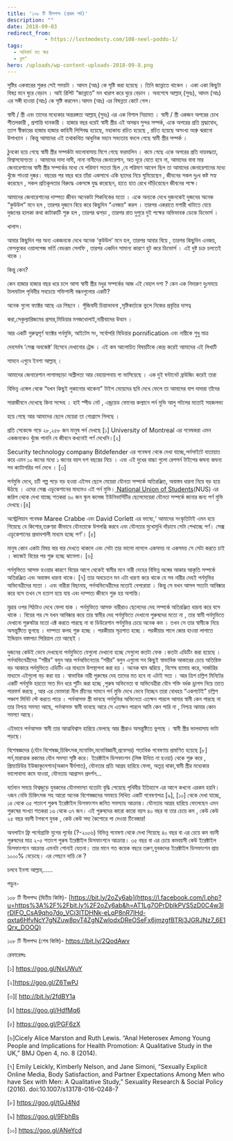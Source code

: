 ```yaml
---
title: '১০৮ টি নীলপদ্ম (প্রথম পর্ব)'
description: ""
date: 2018-09-03
redirect_from: 
            - https://lostmodesty.com/108-neel-poddo-1/
tags: 
  - অনিবার্য যত ক্ষয়
  - ব্লগ"
hero: /uploads/wp-content-uploads-2018-09-8.png
---
```

সৃষ্টির একবারের শুরুর সেই সময়টা । আদম (আঃ) কে সৃষ্টি করা হয়েছে । তিনি জান্নাতে থাকেন । একা একা কিছুটা বিষণ্ণ মনে ঘুরে বেড়ান । আই রিপিট “জান্নাতে” মন খারাপ করে ঘুরে বেড়ান । অবশেষে আল্লাহ্‌ (সুবঃ), আদম (আঃ) এর সঙ্গী হাওয়া (আঃ) কে সৃষ্টি করলেন।আদম (আঃ) এর বিষন্নতা কেটে গেল।

স্বামী / স্ত্রী এবং তাদের মধ্যেকার অন্তরঙ্গতা আল্লাহ্‌ (সুবঃ) এর এক বিশাল নিয়ামত । স্বামী / স্ত্রী একজন অপরের চোখ শীতলকারী , প্রশান্তি দানকারী । হাজার বছর ধরেই স্বামী স্ত্রীর এই অসম্ভব সুন্দর সম্পর্ক, একে অপরের প্রতি স্রদ্ধাবোধ, ত্যাগ স্বীকারের হাজার হাজার কাহিনী লিপিবদ্ধ হয়েছে, মহাকাব্য রচিত হয়েছে , রচিত হয়েছে অসংখ্য অশ্রু ঝরানো উপাখ্যান । কিন্তু আমাদের এই তথাকথিত আধুনিক মহান সভ্যতায় বদলে গেছে স্বামী স্ত্রীর সম্পর্ক ।

ঠুনকো হয়ে গেছে স্বামী স্ত্রীর সম্পর্কটা ভালোবাসায় মিশে গেছে ফরমালিন । কমে গেছে একে অপরের প্রতি দায়বদ্ধতা, বিশ্বাসযোগ্যতা । আমাদের দাদা দাদী, নানা নানীদের জেনারেশান, অত দূরে যেতে হবে না, আমাদের বাবা মার জেনারেশানের স্বামী স্ত্রীর সম্পর্কের মধ্যে যে পরিমাণ সততা ছিল ,যে পরিমাণ আবেগ ছিল তা আমাদের জেনারেশানের মধ্যে খুঁজে পাওয়া দুষ্কর। বছরের পর বছর ধরে তাঁরা একসাথে একি ছাদের নিচে ঘুমিয়েছেন , জীবনের সকল দুঃখ কষ্ট সহ্য করেছেন , সকল প্রতিকূলতার বিরুদ্ধে একসঙ্গে যুদ্ধ করেছেন, হাতে হাত রেখে দাঁড়িয়েছেন জীবনের পক্ষে।

আমাদের জেনারেশানের দাম্পত্য জীবন অনেকটা পিকনিকের মতো । একে অন্যকে দেখে দুজনকেই দুজনের অনেক “কুউউল” মনে হল , তারপর দুজনে বিয়ে করে কিছুদিন “এনজয়” করল । তারপর একরাতে মশারী খাটাতে যেয়ে দুজনের হালকা কথা কাটাকাটি শুরু হল , তারপর ঝগড়া , তারপর রাত দুপুরে দুই পক্ষের অভিভাবক ডেকে ডিভোর্স ।

খালাস।

আবার কিছুদিন পর অন্য একজনকে দেখে অনেক ‘কুউউল’ মনে হল, তারপর আবার বিয়ে , তারপর কিছুদিন এনজয়, ফেসবুকের ওয়ালপেজ ভর্তি বেডরূম সেলফি , তারপর একদিন সামান্য কারণে হুট করে ডিভোর্স । এই দুষ্ট চক্র চলতেই থাকে ।

কিন্তু কেন?

কেন হাজার হাজার বছর ধরে চলে আসা স্বামী স্ত্রীর মধুর সম্পর্কের আজ এই বেহাল দশা ? কেন এক নিদারুণ দুঃসময়ে টালমাটাল পৃথিবীর সবচেয়ে শক্তিশালী বন্ধনগুলোর একটি?

অনেক গুলো ফ্যাক্টর আছে এর পিছনে । পুঁজিবাদী চিন্তাভাবনা ,সৃষ্টিকর্তাকে ভুলে নিজের প্রবৃত্তির দাসত্ব

করা,সেকুল্যারিজমের প্রসার,মিডিয়ার মগজধোলাই,নারীবাদের উত্থান ।

আর একটি গুরুত্বপূর্ণ ফ্যাক্টর পর্নমুভি, আইটেম সং, সর্বোপরি মিডিয়ার pornification এবং নারীকে শুধু মাত্র

দেহসর্বস্ব ‘সেক্স অবজেক্ট’ হিসেবে দেখানোর ট্রেন্ড । এই কম আলোচিত বিষয়টিকে কেন্দ্র করেই আমাদের এই লিখাটি

সামনে এগুবে ইনশা আল্লাহ্‌ ।

আমাদের জেনারেশান লাগামছাড়া অশ্লীলতা আর বেহায়াপনায় গা ভাসিয়েছে । এক দুই ঘন্টানেট ব্রাউজিং করেই তারা

বিভিন্ন এঙ্গেল থেকে “যখন কিছুই লুকানোর থাকেনা” টাইপ মেয়েদের ছবি দেখে ফেলে তা আমাদের বাপ দাদারা তাঁদের

সারাজীবনে দেখেছে কিনা সন্দেহ । হাই স্পীড নেট , এন্ড্রয়েড ফোনের কল্যানে পর্ন মুভি আলু পটলের মতোই সহজলভ্য

হয়ে গেছে আর আমাদের ছেলে মেয়েরা তা গোগ্রাসে গিলছে ।

প্রতি সেকেন্ডে গড়ে ২৮,২৫৮ জন মানুষ পর্ন দেখছে \[১] University of Montreal এর গবেষকরা এমন একজনকেও খুঁজে পাননি যে জীবনে কখনোই পর্ণ দেখেনি।\[২]

Security technology company Bitdefender এর গবেষনা থেকে দেখা যাচ্ছে,পর্নসাইটে যাতায়াত করে এমন ১০ জনের মধ্যে ১ জনের বয়স দশ বছরের নিচে । এবং এই দুধের বাচ্চা গুলো রেপপর্ন টাইপের জঘন্য জঘন্য সব ক্যাটাগরির পর্ন দেখে । \[৩]

পর্নমুভি দেখে, চটি গল্প পড়ে বড় হওয়া এইসব ছেলে মেয়েরা যৌনতা সম্পর্কে অতিরঞ্জিত, অবাস্তব ধারনা নিয়ে বড় হয়ে ঊঠছে । এদের সেক্স এডুকেশানের মাধ্যমও এই পর্ন মুভি।[ National Union of Students](http://www.nus.org.uk/en/news/students-turn-to-porn-to-fill-the-gaps-in-their-sex-education/)(NUS) এর জরিপ থেকে দেখা যাচ্ছে শতকরা ৬০ জন স্কুল কলেজ ইউনিভার্সিটির ছেলেমেয়েরা যৌনতা সম্পর্কে জানার জন্য পর্ণ মুভি দেখছে।\[৪]

অস্ট্রেলিয়ান গবেষক Maree Crabbe এবং David Corlett এর ভাষ্যে,‘ আমাদের সংস্কৃতিটাই এমন হয়ে গিয়েছে যে কিশোর,তরুণরা কীভাবে যৌনতাকে উপলব্ধি করবে এবং যৌনতার মুখোমুখি দাঁড়াবে সেটা শেখাচ্ছে পর্ণ। সেক্স এডুকেশানের প্রভাবশালী মাধ্যম হচ্ছে পর্ণ’। \[৫]

মানুষ কোন একটা বিষয় বার বার দেখতে থাকলে এবং সেটা তার ভালো লাগলে একসময় না একসময় সে সেটা করতে চাই । কাজেই বিয়ের পর শুরু হচ্ছে ঝামেলা। \[৬]

পর্নমুভিতে আসক্ত হওয়ার কারণে বিয়ের আগে থেকেই স্বামীর মনে নারী দেহের বিভিন্ন অঙ্গের আকার আকৃতি সম্পর্কে অতিরঞ্জিত এবং অবাস্তব ধারনা থাকে। \[৭] তার অবচেতন মন এটা ধারণা করে থাকে যে সব নারীর দেহই পর্নমুভির অভিনেত্রীদের মতো । এবং নারীরা বিছানায়, পর্নঅভিনেত্রীদের মতোই বেপরোয়া । কিন্তু সে যখন আসল সত্যটা আবিষ্কার করে বসে তখন সে হতাশ হয়ে যায় এবং দাম্পত্য জীবনে শুরু হয় অশান্তি।

মুদ্রার ওপর পিঠটাও দেখে ফেলা যাক । পর্নমুভিতে আসক্ত নারীরাও ছেলেদের দেহ সম্পর্কে অতিরঞ্জিত ধারনা করে বসে থাকে । বিয়ের পর সে যখন আবিষ্কার করে তার স্বামীর দেহ পর্নমুভিতে দেখানো পুরুষদের মতো না , তার স্বামী পর্নমুভিতে দেখানো পুরুষটার মতো এক্ট করতে পারছে না বা ডিউরেশান পর্নমুভির চেয়ে অনেক কম । তখন সে তার স্বামীকে নিয়ে অসন্তুষ্টিতে ভুগছে । দাম্পত্য কলহ শুরু হচ্ছে । পরকীয়ার সূত্রপাত হচ্ছে । পরকীয়ার পালে জোর হাওয়া লাগাতে ইন্ডিয়ান বস্তাপচা সিরিয়াল তো আছেই ।

দুজনের কেউই ভেবে দেখছেনা পর্নমুভিতে যেগুলো দেখানো হচ্ছে সেগুলো কতটা ফেক ।কতটা এডিটিং করা হয়েছে । পর্নঅভিনেত্রীদের “শরীর” বলুন আর পর্নঅভিনেতার “শরীর” বলুন এগুলো সব কিছুই স্বাভাবিক আকারের চেয়ে অতিরিক্ত বড় আকারে পর্নমুভিতে এডিটিং এর মাধ্যমে উপস্থাপনা করা হয় । অনেক ঘাম ঝরিয়ে , বিশেষ ব্যামায় করে, সার্জারির মাধ্যমে এইগুলো বড় করা হয় । স্বাভাবিক নারী পুরুষের দেহ তাদের মত হবে না এটাই সত্য । আর ত্রিশ চল্লিশ মিনিটের একটি পর্নমুভি হয়তো সাত দিন ধরে শুটিং করা হচ্ছে ,পুরুষ অভিনেতা বা অভিনেত্রীরা যৌন শক্তি বর্ধক ড্রাগস নিয়ে তাতে পারফর্ম করছে , আর এর ভোক্তারা নীল স্ক্রীনের সামনে পর্ন মুভি দেখে ভেবে নিচ্ছেন তারা বোধহয় “একশটেই” চল্লিশ পঞ্চাশ মিনিট স্টে করতে পারে । পর্নআসক্ত স্ত্রী ভাবছে পর্নমুভির অভিনেতা এতক্ষন পারলে আমার স্বামী কেন পারছে না তার নিশ্চয় সমস্যা আছে, পর্নআসক্ত স্বামী ভাবছে আরে সে এতক্ষন পারলে আমি কেন পারি না , নিশ্চয় আমার কোন সমস্যা আছে।

এইভাবে পর্নআসক্ত স্বামী তার আত্মবিশ্বাস হারিয়ে ফেলছে আর স্ত্রীরাও অসন্তুষ্টিতে ভুগছে । স্বামী স্ত্রীর ভালবাসায় ভাটা পড়ছে।

বিশেষজ্ঞদের (যৌন বিশেষজ্ঞ,চিকিৎসক,মনোবিদ,মনোবিজ্ঞানী,প্রফেসর) শতাধিক গবেষণায় প্রমাণিত হয়েছে \[৮] পর্ন,মারাত্মক রকমের যৌন সমস্যা সৃষ্টি করে। ইরেক্টাইল ডিসফাংশন (লিঙ্গ উত্থিত না হওয়া) থেকে শুরু করে , প্রিম্যাচিউর ইউজাকুলেশান(অকাল বীর্যপাত), যৌনতার প্রতি আগ্রহ হারিয়ে ফেলা, অতৃপ্ত থাকা,স্বামী স্ত্রীর মধ্যেকার ভালোবাসা কমে যাওয়া, যৌনতায় আগ্রাসন প্রদর্শন...

বর্তমান সময়ে বিশ্বজুড়ে যুবকদের যৌনসমস্যা যতোটা বৃদ্ধি পেয়েছে পৃথিবীর ইতিহাসে এর আগে কখনো এরকম হয়নি। ৭জন নেভি চিকিৎসক সহ আরো অনেক বিশেষজ্ঞদের সমন্বয়ে লিখিত একটি গবেষণাপত্র \[৯], \[১০] থেকে দেখা যাচ্ছে, ১৪ থেকে ৩৫ শতাংশ পুরুষ ইরেক্টাইল ডিসফাংশন জনিত সমস্যায় আক্রান্ত। যৌনতায় আগ্রহ হারিয়ে ফেলেছেন এমন পুরুষের সংখ্যা শতকরা ১৬ থেকে ৩৭ জন। এই পুরুষদের কারো কারো বয়স ৪০ বছর বা তার চেয়ে কম , কেউ কেউ ২৫ বছর বয়সী টগবগে যুবক , কেউ কেউ সদ্য কৈশোরে পা দেওয়া টিনেজার!

অনলাইন ফ্রি পর্নোগ্রাফি যুগের পূর্বের (?-২০০৬) বিভিন্ন গবেষণা থেকে দেখা গিয়েছে ৪০ বছর বা এর চেয়ে কম বয়সী পুরুষদের মাত্র ২-৫ শতাংশ পুরুষ ইরেক্টাইল ডিসফাংশনে আক্রান্ত। ৩৫ বছর বা এর চেয়ে কমবয়সী কেউ ইরেক্টাইল ডিসফাংশনে আক্রান্ত এমনটা শোনাই যেতনা। তার মানে গত কয়েক বছরে তরুণ,যুবকদের ইরেক্টাইল ডিসফাংশন প্রায় ১০০০% বেড়েছে। এর পেছনে দায়ি কে ?

চলবে ইনশা আল্লাহ্‌……

পড়ুন-

১০৮ টি নীলপদ্ম (দ্বিতীয় কিস্তি)- [https://bit.ly/2oZy6ab](https://l.facebook.com/l.php?u=https%3A%2F%2Fbit.ly%2F2oZy6ab&h=AT1Lg7OPrDblkPVS5zD0C4w3IrDIFO_CsA9qho7do_VCi3ITDHNk-eLqP8nR7IHd-qxta6HfvNcY7gNZuw8pvT4ZgNZwlodxDReOSeFx6jmzgfBTRj3JGRJNz7_6E1Qrx_DOOQ)

১০৮ টি নীলপদ্ম (শেষ কিস্তি)- <https://bit.ly/2QodAwv>

রেফারেন্সঃ

\[১] <https://goo.gl/NxUWuY>

\[২]<https://goo.gl/Z6TwPJ>

\[৩]\[ <http://bit.ly/2fdBY1a>

\[৪] <https://goo.gl/HdfMq6>

\[৫] <https://goo.gl/PGF6zX>

\[৬]Cicely Alice Marston and Ruth Lewis. “Anal Heterosex Among Young People and Implications for Health Promotion: A Qualitative Study in the UK,” BMJ Open 4, no. 8 (2014).

\[৭] Emily Leickly, Kimberly Nelson, and Jane Simoni, “Sexually Explicit Online Media, Body Satisfaction, and Partner Expectations Among Men who have Sex with Men: A Qualitative Study,” Sexuality Research & Social Policy (2016). doi:10.1007/s13178-016-0248-7

\[৮] <https://goo.gl/tGJ4Nd>

\[৯] <https://goo.gl/9FbhBs>

\[১০] <https://goo.gl/ANeYcd>
